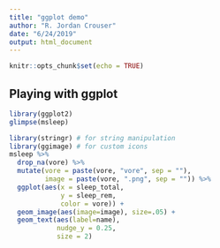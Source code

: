 ```yaml
---
title: "ggplot demo"
author: "R. Jordan Crouser"
date: "6/24/2019"
output: html_document
---
```


```r
knitr::opts_chunk$set(echo = TRUE)
```

## Playing with ggplot
```r
library(ggplot2)
glimpse(msleep)
```

```r
library(stringr) # for string manipulation
library(ggimage) # for custom icons
msleep %>%
  drop_na(vore) %>%
  mutate(vore = paste(vore, "vore", sep = ""),
         image = paste(vore, ".png", sep = "")) %>%
  ggplot(aes(x = sleep_total, 
             y = sleep_rem, 
             color = vore)) +
  geom_image(aes(image=image), size=.05) +
  geom_text(aes(label=name), 
            nudge_y = 0.25, 
            size = 2)
  
```


